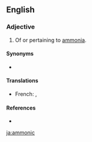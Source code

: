 ==English==

===Adjective===
{{en-adj}}

# {{lb|en|inorganic chemistry}} Of or pertaining to [[ammonia]].

====Synonyms====
* {{l|en|ammonical}}

====Translations====
{{trans-top|of or pertaining to ammonia}}
* French: {{t+|fr|ammoniac|m}}, {{t+|fr|ammoniaque|m}}
{{trans-mid}}
{{trans-bottom}}

====References====
* {{R:Webster 1913}}

[[ja:ammonic]]